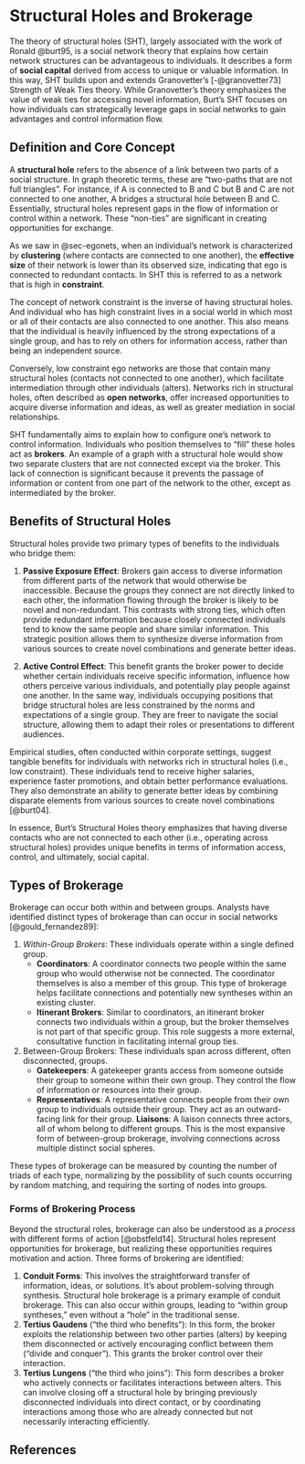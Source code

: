 # Structural Holes and Brokerage {#sec-sht}

The theory of structural holes (SHT), largely associated with the work of Ronald @burt95, is a social network theory that explains how certain network structures can be advantageous to individuals. It describes a form of **social capital** derived from access to unique or valuable information. In this way, SHT builds upon and extends Granovetter's [-@granovetter73] Strength of Weak Ties theory. While Granovetter's theory emphasizes the value of weak ties for accessing novel information, Burt's SHT focuses on how individuals can strategically leverage gaps in social networks to gain advantages and control information flow.

## Definition and Core Concept

A **structural hole** refers to the absence of a link between two parts of a social structure. In graph theoretic terms, these are "two-paths that are not full triangles". For instance, if A is connected to B and C but B and C are not connected to one another, A bridges a structural hole between B and C. Essentially, structural holes represent gaps in the flow of information or control within a network. These "non-ties" are significant in creating opportunities for exchange. 

As we saw in @sec-egonets, when an individual's network is characterized by **clustering** (where contacts are connected to one another), the **effective size** of their network is lower than its observed size, indicating that ego is connected to redundant contacts. In SHT this is referred to as a network that is high in **constraint**. 

The concept of network constraint is the inverse of having structural holes. And individual who has high constraint lives in a social world in which most or all of their contacts are also connected to one another. This also means that the individual is heavily influenced by the strong expectations of a single group, and has to rely on others for information access, rather than being an independent source.

Conversely, low constraint ego networks are those that contain many structural holes (contacts not connected to one another), which facilitate intermediation through other individuals (alters). Networks rich in structural holes, often described as **open networks**, offer increased opportunities to acquire diverse information and ideas, as well as greater mediation in social relationships.

SHT fundamentally aims to explain how to configure one's network to control information. Individuals who position themselves to "fill" these holes act as **brokers**. An example of a graph with a structural hole would show two separate clusters that are not connected except via the broker. This lack of connection is significant because it prevents the passage of information or content from one part of the network to the other, except as intermediated by the broker. 

## Benefits of Structural Holes

Structural holes provide two primary types of benefits to the individuals who bridge them:

1. **Passive Exposure Effect**: Brokers gain access to diverse information from different parts of the network that would otherwise be inaccessible. Because the groups they connect are not directly linked to each other, the information flowing through the broker is likely to be novel and non-redundant. This contrasts with strong ties, which often provide redundant information because closely connected individuals tend to know the same people and share similar information. This strategic position allows them to synthesize diverse information from various sources to create novel combinations and generate better ideas.

2. **Active Control Effect**: This benefit grants the broker power to decide whether certain individuals receive specific information, influence how others perceive various individuals, and potentially play people against one another. In the same way, individuals occupying positions that bridge structural holes are less constrained by the norms and expectations of a single group. They are freer to navigate the social structure, allowing them to adapt their roles or presentations to different audiences.

Empirical studies, often conducted within corporate settings, suggest tangible benefits for individuals with networks rich in structural holes (i.e., low constraint). These individuals tend to receive higher salaries, experience faster promotions, and obtain better performance evaluations. They also demonstrate an ability to generate better ideas by combining disparate elements from various sources to create novel combinations [@burt04].

In essence, Burt's Structural Holes theory emphasizes that having diverse contacts who are not connected to each other (i.e., operating across structural holes) provides unique benefits in terms of information access, control, and ultimately, social capital.

## Types of Brokerage

Brokerage can occur both within and between groups. Analysts have identified distinct types of brokerage than can occur in social networks [@gould_fernandez89]:

1. *Within-Group Brokers*: These individuals operate within a single defined group.
    - **Coordinators**: A coordinator connects two people within the same group who would otherwise not be connected. The coordinator themselves is also a member of this group. This type of brokerage helps facilitate connections and potentially new syntheses within an existing cluster.
    - **Itinerant Brokers**: Similar to coordinators, an itinerant broker connects two individuals within a group, but the broker themselves is not part of that specific group. This role suggests a more external, consultative function in facilitating internal group ties.
2. Between-Group Brokers: These individuals span across different, often disconnected, groups.
    - **Gatekeepers**: A gatekeeper grants access from someone outside their group to someone within their own group. They control the flow of information or resources into their group.
    - **Representatives**: A representative connects people from their own group to individuals outside their group. They act as an outward-facing link for their group.
    **Liaisons**: A liaison connects three actors, all of whom belong to different groups. This is the most expansive form of between-group brokerage, involving connections across multiple distinct social spheres.

These types of brokerage can be measured by counting the number of triads of each type, normalizing by the possibility of such counts occurring by random matching, and requiring the sorting of nodes into groups.

### Forms of Brokering Process

Beyond the structural roles, brokerage can also be understood as a *process* with different forms of action [@obstfeld14]. Structural holes represent opportunities for brokerage, but realizing these opportunities requires motivation and action. Three forms of brokering are identified:

1. **Conduit Forms**: This involves the straightforward transfer of information, ideas, or solutions. It's about problem-solving through synthesis. Structural hole brokerage is a primary example of conduit brokerage. This can also occur within groups, leading to "within group syntheses," even without a "hole" in the traditional sense.
2. **Tertius Gaudens** ("the third who benefits"): In this form, the broker exploits the relationship between two other parties (alters) by keeping them disconnected or actively encouraging conflict between them ("divide and conquer"). This grants the broker control over their interaction.
3. **Tertius Lungens** ("the third who joins"): This form describes a broker who actively connects or facilitates interactions between alters. This can involve closing off a structural hole by bringing previously disconnected individuals into direct contact, or by coordinating interactions among those who are already connected but not necessarily interacting efficiently.

## References {.unnumbered}